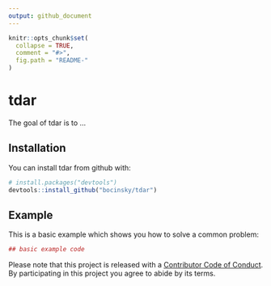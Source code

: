 ```yaml
---
output: github_document
---
```


<!-- README.md is generated from README.Rmd. Please edit that file -->

```r
knitr::opts_chunk$set(
  collapse = TRUE,
  comment = "#>",
  fig.path = "README-"
)
```

# tdar

The goal of tdar is to ...

## Installation

You can install tdar from github with:

```r
# install.packages("devtools")
devtools::install_github("bocinsky/tdar")
```

## Example

This is a basic example which shows you how to solve a common problem:

```r
## basic example code
```

Please note that this project is released with a [Contributor Code of Conduct](CONDUCT.md). By participating in this project you agree to abide by its terms.

